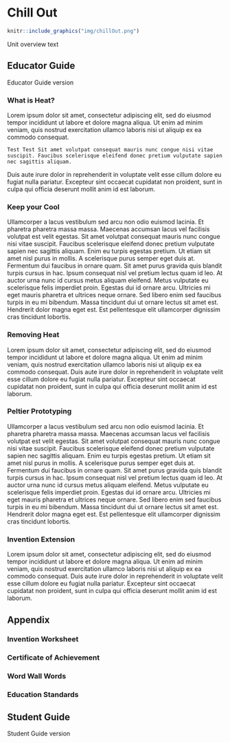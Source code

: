 

# Chill Out
```r
knitr::include_graphics("img/chillOut.png")
```
Unit overview text

## Educator Guide
Educator Guide version

\twocolumn

### What is Heat? {-}
Lorem ipsum dolor sit amet, consectetur adipiscing elit, sed do eiusmod tempor incididunt ut labore et dolore magna aliqua. Ut enim ad minim veniam, quis nostrud exercitation ullamco laboris nisi ut aliquip ex ea commodo consequat.

```block
Test Test Sit amet volutpat consequat mauris nunc congue nisi vitae suscipit. Faucibus scelerisque eleifend donec pretium vulputate sapien nec sagittis aliquam.
```

Duis aute irure dolor in reprehenderit in voluptate velit esse cillum dolore eu fugiat nulla pariatur. Excepteur sint occaecat cupidatat non proident, sunt in culpa qui officia deserunt mollit anim id est laborum.

### Keep your Cool {-}
Ullamcorper a lacus vestibulum sed arcu non odio euismod lacinia. Et pharetra pharetra massa massa. Maecenas accumsan lacus vel facilisis volutpat est velit egestas. Sit amet volutpat consequat mauris nunc congue nisi vitae suscipit. Faucibus scelerisque eleifend donec pretium vulputate sapien nec sagittis aliquam. Enim eu turpis egestas pretium. Ut etiam sit amet nisl purus in mollis. A scelerisque purus semper eget duis at. Fermentum dui faucibus in ornare quam. Sit amet purus gravida quis blandit turpis cursus in hac. Ipsum consequat nisl vel pretium lectus quam id leo. At auctor urna nunc id cursus metus aliquam eleifend. Metus vulputate eu scelerisque felis imperdiet proin. Egestas dui id ornare arcu. Ultricies mi eget mauris pharetra et ultrices neque ornare. Sed libero enim sed faucibus turpis in eu mi bibendum. Massa tincidunt dui ut ornare lectus sit amet est. Hendrerit dolor magna eget est. Est pellentesque elit ullamcorper dignissim cras tincidunt lobortis.

### Removing Heat {-}
Lorem ipsum dolor sit amet, consectetur adipiscing elit, sed do eiusmod tempor incididunt ut labore et dolore magna aliqua. Ut enim ad minim veniam, quis nostrud exercitation ullamco laboris nisi ut aliquip ex ea commodo consequat. Duis aute irure dolor in reprehenderit in voluptate velit esse cillum dolore eu fugiat nulla pariatur. Excepteur sint occaecat cupidatat non proident, sunt in culpa qui officia deserunt mollit anim id est laborum.

### Peltier Prototyping {-}
Ullamcorper a lacus vestibulum sed arcu non odio euismod lacinia. Et pharetra pharetra massa massa. Maecenas accumsan lacus vel facilisis volutpat est velit egestas. Sit amet volutpat consequat mauris nunc congue nisi vitae suscipit. Faucibus scelerisque eleifend donec pretium vulputate sapien nec sagittis aliquam. Enim eu turpis egestas pretium. Ut etiam sit amet nisl purus in mollis. A scelerisque purus semper eget duis at. Fermentum dui faucibus in ornare quam. Sit amet purus gravida quis blandit turpis cursus in hac. Ipsum consequat nisl vel pretium lectus quam id leo. At auctor urna nunc id cursus metus aliquam eleifend. Metus vulputate eu scelerisque felis imperdiet proin. Egestas dui id ornare arcu. Ultricies mi eget mauris pharetra et ultrices neque ornare. Sed libero enim sed faucibus turpis in eu mi bibendum. Massa tincidunt dui ut ornare lectus sit amet est. Hendrerit dolor magna eget est. Est pellentesque elit ullamcorper dignissim cras tincidunt lobortis.

### Invention Extension {-}
Lorem ipsum dolor sit amet, consectetur adipiscing elit, sed do eiusmod tempor incididunt ut labore et dolore magna aliqua. Ut enim ad minim veniam, quis nostrud exercitation ullamco laboris nisi ut aliquip ex ea commodo consequat. Duis aute irure dolor in reprehenderit in voluptate velit esse cillum dolore eu fugiat nulla pariatur. Excepteur sint occaecat cupidatat non proident, sunt in culpa qui officia deserunt mollit anim id est laborum.

## Appendix {-}

### Invention Worksheet {-}

### Certificate of Achievement {-} 

### Word Wall Words {-} 

### Education Standards {-}


## Student Guide
Student Guide version